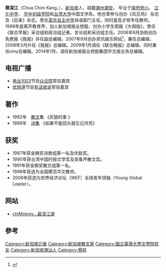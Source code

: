 

'''蔡深江'''（Chua Chim Kang，{{bd|1965年|catIdx=蔡}}），[[新加坡|新加坡]]人，祖籍[[潮州|潮州]][[潮安|潮安]]。 毕业于[[南侨附小|南侨附小]]、 [[立化中学|立化中学]]、 [[华中初级学院|华中初级学院]]和[[台湾大学|台湾大学]]中国文学系。他也曾参与创办《风见鸡》 杂志 及《后来》杂志。曾任[[英华自主中学|英华自主中学]]母语部门主任，同时是高才班专任教师。1999年底离开教育界，加人新加坡报业控股，创办小学生周报《大拇指》，曾任《联合早报》采访组和政治组记者、言论组和采访组主任。2006年6月协助创办免费报《我报》并任副总编辑，2007年9月创办资讯娱乐网站<ref>{{cite web|url=http://www.omy.sg/|title=omy|deadurl=yes|archiveurl=https://web.archive.org/web/20090227030929/http://www.omy.sg/|archivedate=2009-02-27}}</ref>，兼任总编辑，2008年3月升任《我报》总编辑。2009年1月调任《联合晚报》总编辑，同时兼任omy总编辑。2014年1月，调任新加坡报业控股集团华文报业务总编辑。　

==电视广播==
* [[Radio_1003|电台1003]]节目[[UFM众议院|众议院]]常驻嘉宾
* [[优频道|优频道]]节目[[有话就说|有话就说]]常驻嘉宾

==著作==
* 1992年　[[散文|散文]]集 《灰狼的事 》 
* 1988年　[[诗集|诗集]] 《如果不能回头就忘记月亮》

==获奖==
* 1987年获金狮奖诗歌组第一名及优胜奖。
* 1990年获台湾中国时报文学奖及吴鲁芹散文奖。
* 1991年获金狮奖散文组第一名。
* 1998年获选为全国模范华文教师。
* 2006年获选为世界经济论坛（WEF）全球青年领袖（Young Global Leader）。

==网站==
*[http://blog.omy.sg/chimkang/ chiMology...最深江湖] {{Wayback|url=http://blog.omy.sg/chimkang/ |date=20090627013921 }}

==參考==
{{reflist}}

{{Singapore-stub}}
{{DEFAULTSORT:Chua}}
[[Category:新加坡记者|Category:新加坡记者]]
[[Category:新加坡散文家|Category:新加坡散文家]]
[[Category:國立臺灣大學文學院校友|Category:國立臺灣大學文學院校友]]
[[Category:新加坡潮汕人|Category:新加坡潮汕人]]
[[Category:蔡姓|Category:蔡姓]]